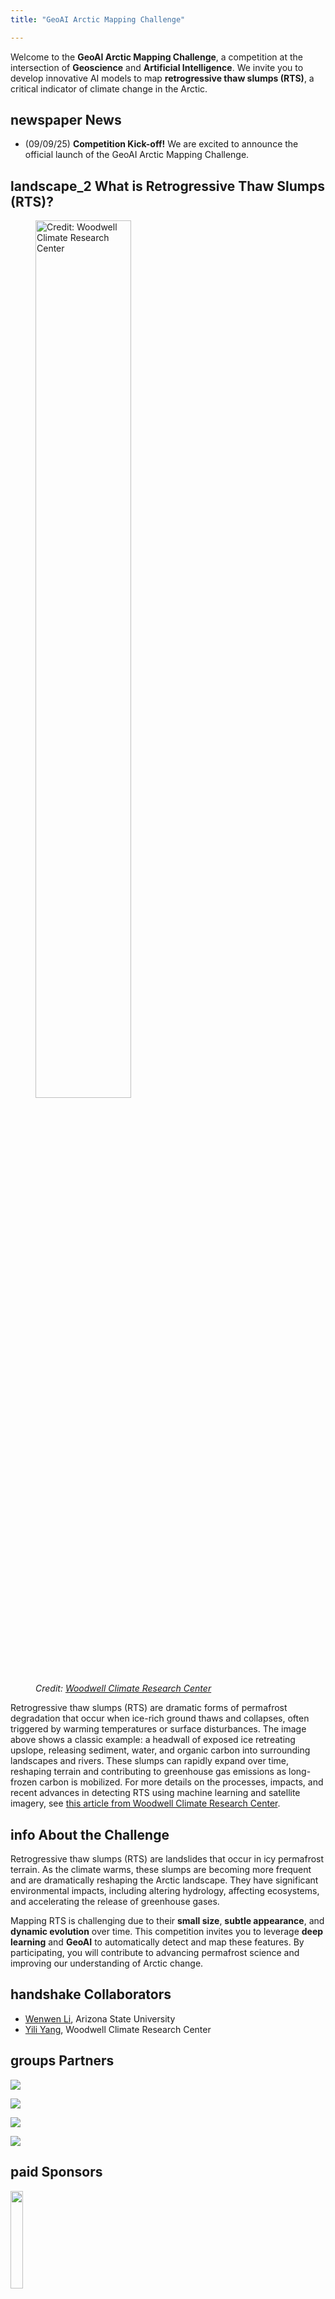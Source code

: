 ```yaml
---
title: "GeoAI Arctic Mapping Challenge"

---
```


Welcome to the **GeoAI Arctic Mapping Challenge**, a competition at the intersection of **Geoscience** and **Artificial Intelligence**. We invite you to develop innovative AI models to map **retrogressive thaw slumps (RTS)**, a critical indicator of climate change in the Arctic.

## <span class="material-symbols-outlined">newspaper</span> News

- (09/09/25) **Competition Kick-off!** We are excited to announce the official launch of the GeoAI Arctic Mapping Challenge. 

## <span class="material-symbols-outlined">landscape_2</span> What is Retrogressive Thaw Slumps (RTS)?

![*Credit: [Woodwell Climate Research Center](https://permafrost.woodwellclimate.org/using-machine-learning-and-high-resolution-satellite-imagery-to-detect-a-major-greenhouse-gas-emitting-climate-hazard/)*](./assets/rts.png){width=60% fig-align="center"}

Retrogressive thaw slumps (RTS) are dramatic forms of permafrost degradation that occur when ice-rich ground thaws and collapses, often triggered by warming temperatures or surface disturbances. The image above shows a classic example: a headwall of exposed ice retreating upslope, releasing sediment, water, and organic carbon into surrounding landscapes and rivers. These slumps can rapidly expand over time, reshaping terrain and contributing to greenhouse gas emissions as long-frozen carbon is mobilized. For more details on the processes, impacts, and recent advances in detecting RTS using machine learning and satellite imagery, see [this article from Woodwell Climate Research Center](https://permafrost.woodwellclimate.org/using-machine-learning-and-high-resolution-satellite-imagery-to-detect-a-major-greenhouse-gas-emitting-climate-hazard/).



## <span class="material-symbols-outlined">info</span> About the Challenge

Retrogressive thaw slumps (RTS) are landslides that occur in icy permafrost terrain. As the climate warms, these slumps are becoming more frequent and are dramatically reshaping the Arctic landscape. They have significant environmental impacts, including altering hydrology, affecting ecosystems, and accelerating the release of greenhouse gases.

Mapping RTS is challenging due to their **small size**, **subtle appearance**, and **dynamic evolution** over time. This competition invites you to leverage **deep learning** and **GeoAI** to automatically detect and map these features. By participating, you will contribute to advancing permafrost science and improving our understanding of Arctic change.

## <span class="material-symbols-outlined">handshake</span> Collaborators

* [Wenwen Li](https://geoai4earth.github.io/), Arizona State University
* [Yili Yang](https://www.woodwellclimate.org/staff/yili-yang/), Woodwell Climate Research Center

## <span class="material-symbols-outlined">groups</span> Partners

::: {layout="[[30, 30, 25, 20]]"}

![](../assets/clients/ASU.png)

![](../assets/clients/Woodwell.png)

![](../assets/clients/ArcticDataCenter.png)

![](../assets/clients/Ncsa_logo.gif)

:::

## <span class="material-symbols-outlined">paid</span> Sponsors

![](../assets/clients/NSF.png){width=20%}

## <span class="material-symbols-outlined">library_books</span> References

The GeoAI Arctic Mapping Challenge builds upon a RTS dataset and cutting-edge multimodal GeoAI models. We encourage participants to cite the following works when using the dataset or baseline model:

### Dataset Source

The dataset was curated by **Yang *et al.* (2023)**, who developed a deep learning approach for mapping RTS from satellite imagery. This dataset forms the foundation of the competition.

* Yang, Yili, Brendan M. Rogers, Greg Fiske, Jennifer Watts, Stefano Potter, Tiffany Windholz, Andrew Mullen, Ingmar Nitze, and Susan M. Natali. *"Mapping retrogressive thaw slumps using deep neural networks."* Remote Sensing of Environment 288 (2023): 113495. [https://doi.org/10.1016/j.rse.2023.113495](https://doi.org/10.1016/j.rse.2023.113495)

```bibtex
@article{yang2023mapping,
  title={Mapping retrogressive thaw slumps using deep neural networks},
  author={Yang, Yili and Rogers, Brendan M and Fiske, Greg and Watts, Jennifer and Potter, Stefano and Windholz, Tiffany and Mullen, Andrew and Nitze, Ingmar and Natali, Susan M},
  journal={Remote Sensing of Environment},
  volume={288},
  pages={113495},
  year={2023},
  publisher={Elsevier}
}
```

### Our Multimodal GeoAI Model

We provide a sample notebook using the baseline model from **Li *et al.* (2025)**, a multi-scale vision transformer-based multimodal GeoAI model that integrates **multi-spectral imagery** and **topographic features** for high-accuracy RTS mapping in Arctic permafrost regions.

* Li, Wenwen, Chia-Yu Hsu, Sizhe Wang, Zhining Gu, Yili Yang, Brendan M. Rogers, and Anna Liljedahl. *"A multi-scale vision transformer-based multimodal GeoAI model for mapping Arctic permafrost thaw."* IEEE Journal of Selected Topics in Applied Earth Observations and Remote Sensing (2025). [https://doi.org/10.1109/JSTARS.2025.3564310](https://doi.org/10.1109/JSTARS.2025.3564310)

```bibtex
@article{li2025multi,
  title={A multi-scale vision transformer-based multimodal GeoAI model for mapping Arctic permafrost thaw},
  author={Li, Wenwen and Hsu, Chia-Yu and Wang, Sizhe and Gu, Zhining and Yang, Yili and Rogers, Brendan M and Liljedahl, Anna},
  journal={IEEE Journal of Selected Topics in Applied Earth Observations and Remote Sensing},
  year={2025},
  publisher={IEEE}
}
```

## <span class="material-symbols-outlined">image</span> Dataset Samples

The dataset consists of **high-resolution, multi-spectral satellite imagery** paired with segmentation masks outlining RTS boundaries. While the dataset provides **multi-band inputs** (including non-visible spectral channels), the sample images below are displayed using **RGB composites** for visualization purposes only.

| Input: RGB composite example | Target: RTS segmentation |
| :---: | :---: |
| ![](assets/rts_1_rgb.png) | ![](assets/rts_1_polygons.png) |
| ![](assets/rts_2_rgb.png) | ![](assets/rts_2_polygons.png) |

